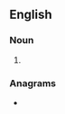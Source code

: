 ==English==

===Noun===
{{head|en|noun plural form}}

# {{plural of|sailing|lang=en}}

===Anagrams===
* {{anagrams|en|aislings}}